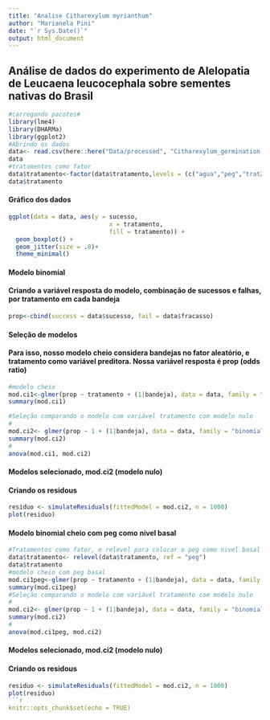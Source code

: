 ```yaml
---
title: "Analise Citharexylum myrianthum"
author: "Marianela Pini"
date: "`r Sys.Date()`"
output: html_document
---
```

## Análise de dados do experimento de Alelopatia de Leucaena leucocephala sobre sementes nativas do Brasil           
```r
#carregando pacotes#
library(lme4)
library(DHARMa)
library(ggplot2)
#Abrindo os dados
data<- read.csv(here::here("Data/processed", "Citharexylum_germination.csv"), sep = ";", header=TRUE)
data
#tratamentos como fator
data$tratamento<-factor(data$tratamento,levels = (c("agua","peg","trat25","trat50")))
data$tratamento
```
#### Gráfico dos dados
```r
ggplot(data = data, aes(y = sucesso,
                            x = tratamento,
                            fill = tratamento)) +
  geom_boxplot() +
  geom_jitter(size = .8)+
  theme_minimal()
```

#### Modelo binomial
#### Criando a variável resposta do modelo, combinação de sucessos e falhas, por tratamento em cada bandeja
```r
prop<-cbind(success = data$sucesso, fail = data$fracasso)
```
#### Seleção de modelos
#### Para isso, nosso modelo cheio considera bandejas no fator aleatório, e tratamento como variável preditora. Nossa variável resposta é prop (odds ratio)
```r
#modelo cheio
mod.ci1<-glmer(prop ~ tratamento + (1|bandeja), data = data, family = "binomial")
summary(mod.ci1)

#Seleção comparando o modelo com variável tratamento com modelo nulo
#
mod.ci2<- glmer(prop ~ 1 + (1|bandeja), data = data, family = "binomial")
summary(mod.ci2)
#
anova(mod.ci1, mod.ci2)
```
#### Modelos selecionado, mod.ci2 (modelo nulo)
#### Criando os residous
```r
residuo <- simulateResiduals(fittedModel = mod.ci2, n = 1000)
plot(residuo)
```

#### Modelo binomial cheio com peg como nivel basal
```r
#Tratamentos como fator, e relevel para colocar o peg como nivel basal
data$tratamento<- relevel(data$tratamento, ref = "peg")
data$tratamento
#modelo cheio com peg basal
mod.ci1peg<-glmer(prop ~ tratamento + (1|bandeja), data = data, family = "binomial")
summary(mod.ci1peg)
#Seleção comparando o modelo com variável tratamento com modelo nulo
#
mod.ci2<- glmer(prop ~ 1 + (1|bandeja), data = data, family = "binomial")
summary(mod.ci2)
#
anova(mod.ci1peg, mod.ci2)
```
#### Modelos selecionado, mod.ci2 (modelo nulo)
#### Criando os residous
```r
residuo <- simulateResiduals(fittedModel = mod.ci2, n = 1000)
plot(residuo)
```r
knitr::opts_chunk$set(echo = TRUE)
```


